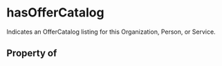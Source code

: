 # hasOfferCatalog

Indicates an OfferCatalog listing for this Organization, Person, or Service.

## Property of



